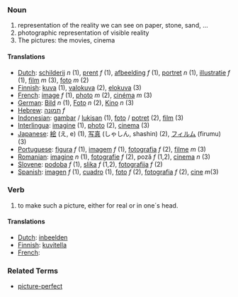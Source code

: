 === Noun ===

#representation of the reality we can see on paper, stone, sand, ...
#photographic representation of visible reality
#The pictures: the movies, cinema

====Translations====

*[[Dutch]]: [[schilderij]] ''n'' (1), [[prent]] ''f'' (1), [[afbeelding]] ''f'' (1), [[portret]] ''n'' (1), [[illustratie]] ''f'' (1), [[film]] ''m'' (3), [[foto]] ''m'' (2)
*[[Finnish]]: [[kuva]] (1), [[valokuva]] (2), [[elokuva]] (3)
*[[French]]: [[image]] ''f'' (1), [[photo]] ''m'' (2), [[cinéma]] ''m'' (3)
*[[German]]: [[Bild]] ''n'' (1), [[Foto]] ''n'' (2), [[Kino]] ''n'' (3)
*[[Hebrew]]: [[תמונה]] ''f''
*[[Indonesian]]: [[gambar]] / [[lukis|lukisan]] (1), [[foto]] / [[potret]] (2), [[film]] (3)
*[[Interlingua]]: [[imagine]] (1), [[photo]] (2), [[cinema]] (3)
*[[Japanese]]: [[絵]] (え, e) (1), [[写真]] (しゃしん, shashin) (2), [[フィルム]] (firumu) (3)
*[[Portuguese]]: [[figura]] ''f'' (1), [[imagem]] ''f'' (1), [[fotografia]] ''f'' (2), [[filme]] ''m'' (3)
*[[Romanian]]: [[imagine]] ''n'' (1), [[fotografie]] ''f'' (2), poză ''f'' (1,2), [[cinema]] ''n'' (3)
*[[Slovene]]: [[podoba]] ''f'' (1), [[slika]] ''f'' (1,2), [[fotografija]] ''f'' (2)
*[[Spanish]]: [[imagen]] ''f'' (1), [[cuadro]] (1), [[foto]] ''f'' (2), [[fotografia]] ''f'' (2), [[cine]] ''m''(3)

=== Verb ===

#to make such a picture, either for real or in one´s head.

====Translations====
*[[Dutch]]: [[inbeelden]]
*[[Finnish]]: [[kuvitella]]
*[[French]]: [[]]

===Related Terms===
*[[picture-perfect]]
